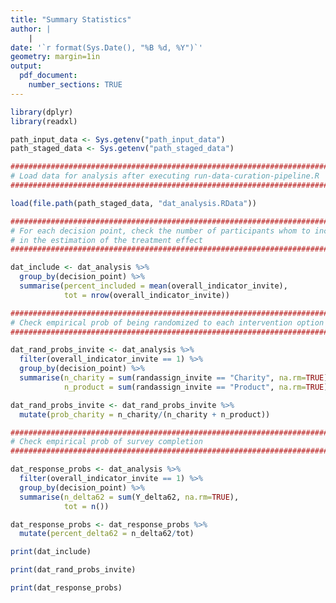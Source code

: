 ```yaml
---
title: "Summary Statistics"
author: |
    |
date: '`r format(Sys.Date(), "%B %d, %Y")`'
geometry: margin=1in
output: 
  pdf_document:
    number_sections: TRUE
---
```


```r
library(dplyr)
library(readxl)

path_input_data <- Sys.getenv("path_input_data")
path_staged_data <- Sys.getenv("path_staged_data")

###############################################################################
# Load data for analysis after executing run-data-curation-pipeline.R
###############################################################################

load(file.path(path_staged_data, "dat_analysis.RData"))

###############################################################################
# For each decision point, check the number of participants whom to include
# in the estimation of the treatment effect
###############################################################################

dat_include <- dat_analysis %>%
  group_by(decision_point) %>%
  summarise(percent_included = mean(overall_indicator_invite),
            tot = nrow(overall_indicator_invite))

###############################################################################
# Check empirical prob of being randomized to each intervention option
###############################################################################

dat_rand_probs_invite <- dat_analysis %>%
  filter(overall_indicator_invite == 1) %>%
  group_by(decision_point) %>%
  summarise(n_charity = sum(randassign_invite == "Charity", na.rm=TRUE),
            n_product = sum(randassign_invite == "Product", na.rm=TRUE))

dat_rand_probs_invite <- dat_rand_probs_invite %>%
  mutate(prob_charity = n_charity/(n_charity + n_product))

###############################################################################
# Check empirical prob of survey completion
###############################################################################

dat_response_probs <- dat_analysis %>%
  filter(overall_indicator_invite == 1) %>%
  group_by(decision_point) %>%
  summarise(n_delta62 = sum(Y_delta62, na.rm=TRUE),
            tot = n())

dat_response_probs <- dat_response_probs %>%
  mutate(percent_delta62 = n_delta62/tot)
```



```r
print(dat_include)
```


```r
print(dat_rand_probs_invite)
```


```r
print(dat_response_probs)
```




